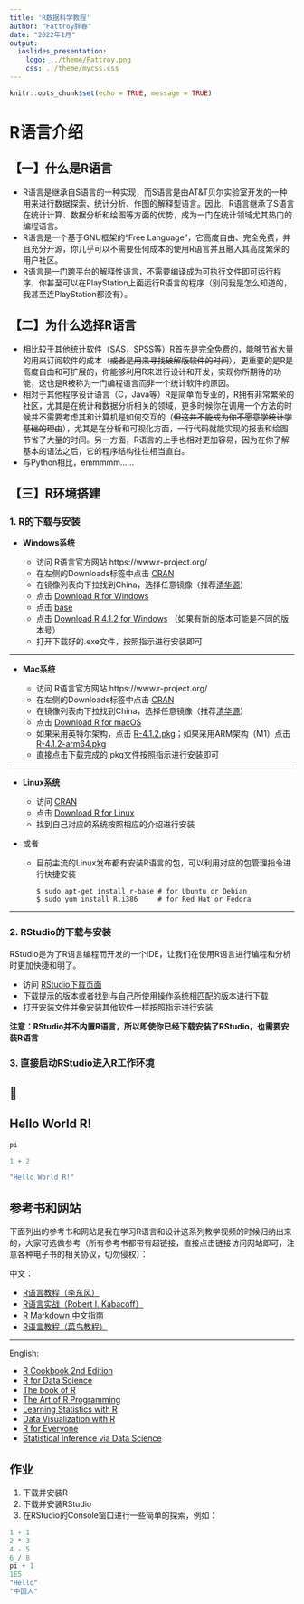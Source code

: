 ```yaml
---
title: 'R数据科学教程'
author: "Fattroy胖春"
date: "2022年1月"
output: 
  ioslides_presentation:
    logo: ../theme/Fattroy.png
    css: ../theme/mycss.css
---
```


```r
knitr::opts_chunk$set(echo = TRUE, message = TRUE)
```


# R语言介绍

## 【一】什么是R语言

* R语言是继承自S语言的一种实现，而S语言是由AT&T贝尔实验室开发的一种用来进行数据探索、统计分析、作图的解释型语言。因此，R语言继承了S语言在统计计算、数据分析和绘图等方面的优势，成为一门在统计领域尤其热门的编程语言。
* R语言是一个基于GNU框架的“Free Language”，它高度自由、完全免费，并且充分开源，你几乎可以不需要任何成本的使用R语言并且融入其高度繁荣的用户社区。
* R语言是一门跨平台的解释性语言，不需要编译成为可执行文件即可运行程序，你甚至可以在PlayStation上面运行R语言的程序（别问我是怎么知道的，我甚至连PlayStation都没有）。

## 【二】为什么选择R语言

* 相比较于其他统计软件（SAS，SPSS等）R首先是完全免费的，能够节省大量的用来订阅软件的成本（~~或者是用来寻找破解版软件的时间~~），更重要的是R是高度自由和可扩展的，你能够利用R来进行设计和开发，实现你所期待的功能，这也是R被称为一门编程语言而非一个统计软件的原因。
* 相对于其他程序设计语言（C，Java等）R是简单而专业的，R拥有非常繁荣的社区，尤其是在统计和数据分析相关的领域，更多时候你在调用一个方法的时候并不需要考虑其和计算机是如何交互的（~~但这并不能成为你不愿意学统计学基础的理由~~），尤其是在分析和可视化方面，一行代码就能实现的报表和绘图节省了大量的时间。另一方面，R语言的上手也相对更加容易，因为在你了解基本的语法之后，它的程序结构往往相当直白。
* 与Python相比，emmmmm……


## 【三】R环境搭建

### 1. R的下载与安装

* **Windows系统**

   * 访问 R语言官方网站 https://www.r-project.org/
   * 在左侧的Downloads标签中点击 [CRAN](https://cran.r-project.org/mirrors.html)
   * 在镜像列表向下拉找到China，选择任意镜像（推荐[清华源](https://mirrors.tuna.tsinghua.edu.cn/CRAN/)）
   * 点击 [Download R for Windows](https://mirrors.tuna.tsinghua.edu.cn/CRAN/bin/windows/)
   * 点击 [base](https://mirrors.tuna.tsinghua.edu.cn/CRAN/bin/windows/base/)
   * 点击 [Download R 4.1.2 for Windows](https://mirrors.tuna.tsinghua.edu.cn/CRAN/bin/windows/base/R-4.1.2-win.exe) （如果有新的版本可能是不同的版本号）
   * 打开下载好的.exe文件，按照指示进行安装即可


---

* **Mac系统**

   * 访问 R语言官方网站 https://www.r-project.org/
   * 在左侧的Downloads标签中点击 [CRAN](https://cran.r-project.org/mirrors.html)
   * 在镜像列表向下拉找到China，选择任意镜像（推荐[清华源](https://mirrors.tuna.tsinghua.edu.cn/CRAN/)）
   * 点击 [Download R for macOS](https://mirrors.tuna.tsinghua.edu.cn/CRAN/bin/macosx/)
   * 如果采用英特尔架构，点击 [R-4.1.2.pkg](https://mirrors.tuna.tsinghua.edu.cn/CRAN/bin/macosx/base/R-4.1.2.pkg)；如果采用ARM架构（M1）点击 [R-4.1.2-arm64.pkg](https://mirrors.tuna.tsinghua.edu.cn/CRAN/bin/macosx/big-sur-arm64/base/R-4.1.2-arm64.pkg)
   * 直接点击下载完成的.pkg文件按照指示进行安装即可
   
   
---

* **Linux系统**

   * 访问 [CRAN](https://cran.r-project.org/)
   * 点击 [Download R for Linux](https://cran.r-project.org/bin/linux/)
   * 找到自己对应的系统按照相应的介绍进行安装 
* 或者
   * 目前主流的Linux发布都有安装R语言的包，可以利用对应的包管理指令进行快捷安装
   
      ```
      $ sudo apt-get install r-base # for Ubuntu or Debian
      $ sudo yum install R.i386     # for Red Hat or Fedora
      ```


---

### 2. RStudio的下载与安装

   RStudio是为了R语言编程而开发的一个IDE，让我们在使用R语言进行编程和分析时更加快捷和明了。

   * 访问 [RStudio下载页面](https://www.rstudio.com/products/rstudio/download/) 
   * 下载提示的版本或者找到与自己所使用操作系统相匹配的版本进行下载
   * 打开安装文件并像安装其他软件一样按照指示进行安装

   **注意：RStudio并不内置R语言，所以即使你已经下载安装了RStudio，也需要安装R语言**

### 3. 直接启动RStudio进入R工作环境



## &#0020; {data-background=rstudio-ide-zh.png}



## Hello World R!

```r
pi
```


```r
1 + 2
```

```r
"Hello World R!"
```

## 参考书和网站

下面列出的参考书和网站是我在学习R语言和设计这系列教学视频的时候归纳出来的，大家可选做参考（所有参考书都带有超链接，直接点击链接访问网站即可，注意各种电子书的相关协议，切勿侵权）：

中文：

* [R语言教程（李东风）](https://www.math.pku.edu.cn/teachers/lidf/docs/Rbook/html/_Rbook/)
* [R语言实战（Robert I. Kabacoff）](https://yun.weicheng.men/Book/R%E8%AF%AD%E8%A8%80%E5%AE%9E%E6%88%98.%E7%AC%AC2%E7%89%88.pdf)
* [R Markdown 中文指南](https://qiushiyan.github.io/rmarkdown-guide/)
* [R语言教程（菜鸟教程）](https://www.runoob.com/r/r-tutorial.html)


---
English:

* [R Cookbook 2nd Edition](https://rc2e.com/)
* [R for Data Science](https://r4ds.had.co.nz/)
* [The book of R](https://web.itu.edu.tr/~tokerem/The_Book_of_R.pdf)
* [The Art of R Programming](https://diytranscriptomics.com/Reading/files/The%20Art%20of%20R%20Programming.pdf)
* [Learning Statistics with R](https://learningstatisticswithr.com/lsr-0.6.pdf)
* [Data Visualization with R](https://rkabacoff.github.io/datavis/)
* [R for Everyone](https://bookdown.org/swen/R_for_Everyone/)
* [Statistical Inference via Data Science](https://moderndive.com/)


## 作业

1. 下载并安装R
2. 下载并安装RStudio
3. 在RStudio的Console窗口进行一些简单的探索，例如：

```r
1 + 1
2 * 3
4 - 5
6 / 8
pi + 1
1E5
"Hello"
"中国人"
```


